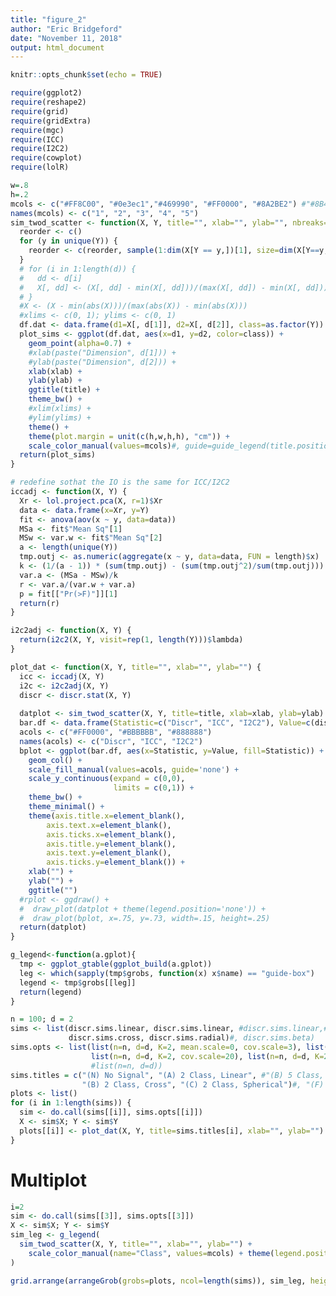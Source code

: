 ```yaml
---
title: "figure_2"
author: "Eric Bridgeford"
date: "November 11, 2018"
output: html_document
---
```


```r
knitr::opts_chunk$set(echo = TRUE)
```

```r
require(ggplot2)
require(reshape2)
require(grid)
require(gridExtra)
require(mgc)
require(ICC)
require(I2C2)
require(cowplot)
require(lolR)
```

```r
w=.8
h=.2
mcols <- c("#FF8C00", "#0e3ec1","#469990", "#FF0000", "#8A2BE2") #"#8B4513")
names(mcols) <- c("1", "2", "3", "4", "5")
sim_twod_scatter <- function(X, Y, title="", xlab="", ylab="", nbreaks=4, outlier=NULL, d=c(1, 2)) {
  reorder <- c()
  for (y in unique(Y)) {
    reorder <- c(reorder, sample(1:dim(X[Y == y,])[1], size=dim(X[Y==y,])[1], replace=FALSE))
  }
  # for (i in 1:length(d)) {
  #   dd <- d[i]
  #   X[, dd] <- (X[, dd] - min(X[, dd]))/(max(X[, dd]) - min(X[, dd]))
  # }
  #X <- (X - min(abs(X)))/(max(abs(X)) - min(abs(X)))
  #xlims <- c(0, 1); ylims <- c(0, 1)
  df.dat <- data.frame(d1=X[, d[1]], d2=X[, d[2]], class=as.factor(Y))
  plot_sims <- ggplot(df.dat, aes(x=d1, y=d2, color=class)) +
    geom_point(alpha=0.7) +
    #xlab(paste("Dimension", d[1])) +
    #ylab(paste("Dimension", d[2])) +
    xlab(xlab) +
    ylab(ylab) +
    ggtitle(title) +
    theme_bw() +
    #xlim(xlims) +
    #ylim(ylims) +
    theme() +
    theme(plot.margin = unit(c(h,w,h,h), "cm")) +
    scale_color_manual(values=mcols)#, guide=guide_legend(title.position="top", title.hjust = .5))
  return(plot_sims)
}

# redefine sothat the IO is the same for ICC/I2C2
iccadj <- function(X, Y) {
  Xr <- lol.project.pca(X, r=1)$Xr
  data <- data.frame(x=Xr, y=Y)
  fit <- anova(aov(x ~ y, data=data))
  MSa <- fit$"Mean Sq"[1]
  MSw <- var.w <- fit$"Mean Sq"[2]
  a <- length(unique(Y))
  tmp.outj <- as.numeric(aggregate(x ~ y, data=data, FUN = length)$x)
  k <- (1/(a - 1)) * (sum(tmp.outj) - (sum(tmp.outj^2)/sum(tmp.outj)))
  var.a <- (MSa - MSw)/k
  r <- var.a/(var.w + var.a)
  p = fit[["Pr(>F)"]][1]
  return(r)
}

i2c2adj <- function(X, Y) {
  return(i2c2(X, Y, visit=rep(1, length(Y)))$lambda)
}

plot_dat <- function(X, Y, title="", xlab="", ylab="") {
  icc <- iccadj(X, Y)
  i2c <- i2c2adj(X, Y)
  discr <- discr.stat(X, Y)
  
  datplot <- sim_twod_scatter(X, Y, title=title, xlab=xlab, ylab=ylab) + theme(legend.position='none')
  bar.df <- data.frame(Statistic=c("Discr", "ICC", "I2C2"), Value=c(discr$discr, icc, i2c))
  acols <- c("#FF0000", "#BBBBBB", "#888888")
  names(acols) <- c("Discr", "ICC", "I2C2")
  bplot <- ggplot(bar.df, aes(x=Statistic, y=Value, fill=Statistic)) +
    geom_col() +
    scale_fill_manual(values=acols, guide='none') +
    scale_y_continuous(expand = c(0,0),
                       limits = c(0,1)) +
    theme_bw() +
    theme_minimal() +
    theme(axis.title.x=element_blank(),
        axis.text.x=element_blank(),
        axis.ticks.x=element_blank(),
        axis.title.y=element_blank(),
        axis.text.y=element_blank(),
        axis.ticks.y=element_blank()) +
    xlab("") +
    ylab("") +
    ggtitle("")
  #rplot <- ggdraw() +
  #  draw_plot(datplot + theme(legend.position='none')) +
  #  draw_plot(bplot, x=.75, y=.73, width=.15, height=.25)
  return(datplot)
}

g_legend<-function(a.gplot){
  tmp <- ggplot_gtable(ggplot_build(a.gplot))
  leg <- which(sapply(tmp$grobs, function(x) x$name) == "guide-box")
  legend <- tmp$grobs[[leg]]
  return(legend)
}
```

```r
n = 100; d = 2
sims <- list(discr.sims.linear, discr.sims.linear, #discr.sims.linear,# discr.sims.exp,
             discr.sims.cross, discr.sims.radial)#, discr.sims.beta)
sims.opts <- list(list(n=n, d=d, K=2, mean.scale=0, cov.scale=3), list(n=n, d=d, K=2, mean.scale=1, cov.scale=20), #list(n=n, d=d, K=5, mean.scale=1, cov.scale=20),#list(n=n, d=d, K=2, cov.scale=4),
                  list(n=n, d=d, K=2, cov.scale=20), list(n=n, d=d, K=2))#,
                  #list(n=n, d=d))
sims.titles = c("(N) No Signal", "(A) 2 Class, Linear", #"(B) 5 Class, Linear", #"(C) 5 Class, Exponential",
                "(B) 2 Class, Cross", "(C) 2 Class, Spherical")#, "(F) 5 Class, Beta")
plots <- list()
for (i in 1:length(sims)) {
  sim <- do.call(sims[[i]], sims.opts[[i]])
  X <- sim$X; Y <- sim$Y
  plots[[i]] <- plot_dat(X, Y, title=sims.titles[i], xlab="", ylab="")
}
```

# Multiplot

```r
i=2
sim <- do.call(sims[[3]], sims.opts[[3]])
X <- sim$X; Y <- sim$Y
sim_leg <- g_legend(
  sim_twod_scatter(X, Y, title="", xlab="", ylab="") +
    scale_color_manual(name="Class", values=mcols) + theme(legend.position='bottom')
)

grid.arrange(arrangeGrob(grobs=plots, ncol=length(sims)), sim_leg, heights=c(0.9, 0.05))
```
